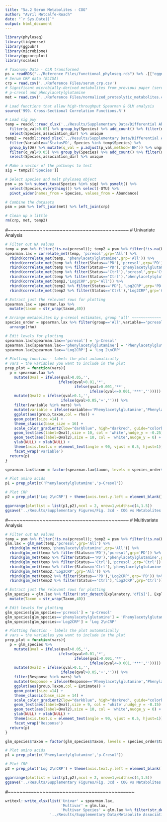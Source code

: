 ```yaml
---
title: "5a.2 Serum Metabolites - COG"
author: "Avril Metcalfe-Roach"
date: "`r Sys.Date()`"
output: html_document
---
```


```r
library(phyloseq)
library(tidyverse)
library(ggpubr)
library(microbiome)
library(ggcorrplot)
library(scales)

# Taxonomy Data - CLR transformed
ps = readRDS("../Reference Files/functional_phyloseq.rds") %>% .[["eggnog"]] %>% microbiome::transform('clr')
# Serum CRP data (ELISA)
crp = read.csv('../Reference Files/serum_crp.csv')
# Significant microbially-derived metabolites from previous paper (serum metabolomics)
# p-cresol and phenylacetylglutamine
met = read.csv('../Reference Files/normalized_proteolytic_metabolites.csv')

# Load functions that allow high-throughput Spearman & GLM analysis
source('999. Cross-Sectional Correlation Functions.R')
```

```r
# Load sig pwy
temp = readxl::read_xlsx('../Results/Supplementary Data/Differential Abundance/COG Enzymes_Stats.xlsx',sheet='univar') %>% 
  filter(q_val<0.05) %>% group_by(Species) %>% add_count() %>% filter(n>1) %>% 
  select(Species,association_dir) %>% unique
temp2 = readxl::read_xlsx('../Results/Supplementary Data/Differential Abundance/COG Enzymes_Stats.xlsx',sheet='multivar') %>%
  filter(Variable=='StatusPD', Species %in% temp$Species) %>% 
  group_by(DA) %>% mutate(q_val = p.adjust(p_val,method='BH')) %>% ungroup %>% 
  filter(q_val<0.05) %>% group_by(Species) %>% add_count() %>% filter(n>1) %>% 
  select(Species,association_dir) %>% unique

# Make a vector of the pathways to test
sig = temp2[['Species']]

# Select species and melt phyloseq object
psm = ps %>% subset_taxa(Species %in% sig) %>% psmelt() %>%
  select(Species,everything()) %>% select(-OTU) %>%
  pivot_wider(names_from = Species, values_from = Abundance)

# Combine the datasets
psm = psm %>% left_join(met) %>% left_join(crp)

# Clean up a little
rm(crp, met, temp2)
```

#~~~~~~~~~~~~~~~~~~~~~~~~~~~~~~~~~~~~~~~~~~
# Univariate Analysis

```r
# Filter out NA values
temp = psm %>% filter(!is.na(pcresol)); temp2 = psm %>% filter(!is.na(Log2CRP))
spearman.lax = correlate_met(temp, 'pcresol',grp='All') %>% 
  rbind(correlate_met(temp, 'phenylacetylglutamine',grp='All')) %>% 
  rbind(correlate_met(temp %>% filter(Status=='PD'),'pcresol',grp='PD')) %>% 
  rbind(correlate_met(temp %>% filter(Status=='PD'),'phenylacetylglutamine',grp='PD')) %>% 
  rbind(correlate_met(temp %>% filter(Status=='Ctrl'),'pcresol',grp='Ctrl')) %>% 
  rbind(correlate_met(temp %>% filter(Status=='Ctrl'),'phenylacetylglutamine',grp='Ctrl')) %>% 
  rbind(correlate_met(temp2,'Log2CRP',grp='All')) %>% 
  rbind(correlate_met(temp2 %>% filter(Status=='PD'),'Log2CRP',grp='PD')) %>% 
  rbind(correlate_met(temp2 %>% filter(Status=='Ctrl'),'Log2CRP',grp='Ctrl'))

# Extract just the relevant rows for plotting
spearman.lax = spearman.lax %>%
  mutate(taxon = str_wrap(taxon,40))
```

```r
# Arrange metabolites by p-cresol estimates, group 'all' ~~~~~~~~~~~~~
species_order = spearman.lax %>% filter(group=='All',variable=='pcresol') %>% 
  arrange(rho)
```

```r
# Edit levels for plotting
spearman.lax[spearman.lax=='pcresol'] = 'p-Cresol'
spearman.lax[spearman.lax=='phenylacetylglutamine'] = 'Phenylacetylglutamine'
spearman.lax[spearman.lax=='Log2CRP'] = 'Log 2\nCRP'

# Plotting function - labels the plot automatically
# vars = the variables you want to include in the plot
prep_plot = function(vars){
  p = spearman.lax %>% 
    mutate(Qval = ifelse(qval>0.05,'',
                        ifelse(qval>0.01,'*',
                               ifelse(qval>0.001,'**',
                                      ifelse(qval<=0.001,'***',''))))) %>% 
    mutate(Qval2 = ifelse(qval>0.1,'',
                         ifelse(qval>0.05,'+',''))) %>% 
    filter(variable %in% vars) %>% 
    mutate(variable = ifelse(variable=='Phenylacetylglutamine','Phenylacetyl-\nglutamine',variable)) %>% 
    ggplot(aes(group,taxon,col = rho)) +
    geom_point(size =14) +
    theme_classic(base_size = 16) +
    scale_color_gradient2(low="darkblue", high="darkred", guide="colorbar") +
    geom_text(aes(label=Qval),size = 10, col = 'white',nudge_y = -0.25) +
    geom_text(aes(label=Qval2),size = 10, col = 'white',nudge_y = 0) +
    ylab(NULL) + xlab(NULL) +
    theme(axis.text.x = element_text(angle = 90, vjust = 0.5, hjust=1)) +
    facet_wrap('variable')
  return(p)
}

spearman.lax$taxon = factor(spearman.lax$taxon, levels = species_order$taxon)

# Plot amino acids
p1 = prep_plot(c('Phenylacetylglutamine','p-Cresol'))

# Plot CRP
p2 = prep_plot('Log 2\nCRP') + theme(axis.text.y.left = element_blank())

ggarrange(plotlist = list(p1,p2),ncol = 2, nrow=1,widths=c(4,1.5))
ggsave('../Results/Supplementary Figures/Fig. 3cd - COG vs Metabolites - Univar.png',height=20,width=11)
```

#~~~~~~~~~~~~~~~~~~~~~~~~~~~~~~~~~~~~~~~~~~
# Multivariate Analysis

```r
# Filter out NA values
temp = psm %>% filter(!is.na(pcresol)); temp2 = psm %>% filter(!is.na(Log2CRP))
glm.lax = glm_met(temp,'pcresol',grp='All') %>% 
  rbind(glm_met(temp,'phenylacetylglutamine',grp='All')) %>% 
  rbind(glm_met(temp %>% filter(Status=='PD'),'pcresol',grp='PD')) %>% 
  rbind(glm_met(temp %>% filter(Status=='PD'),'phenylacetylglutamine',grp='PD')) %>% 
  rbind(glm_met(temp %>% filter(Status=='Ctrl'),'pcresol',grp='Ctrl')) %>% 
  rbind(glm_met(temp %>% filter(Status=='Ctrl'),'phenylacetylglutamine',grp='Ctrl')) %>% 
  rbind(glm_met(temp2,'Log2CRP',grp='All')) %>% 
  rbind(glm_met(temp2 %>% filter(Status=='PD'),'Log2CRP',grp='PD')) %>% 
  rbind(glm_met(temp2 %>% filter(Status=='Ctrl'),'Log2CRP',grp='Ctrl'))

# Extract just the relevant rows for plotting
glm_species = glm.lax %>% filter(!str_detect(Explanatory,'df[$]'), Explanatory != '(Intercept)') %>% 
  mutate(Taxon = str_wrap(Taxon,40))
```

```r
# Edit levels for plotting
glm_species[glm_species=='pcresol'] = 'p-Cresol'
glm_species[glm_species=='phenylacetylglutamine'] = 'Phenylacetylglutamine'
glm_species[glm_species=='Log2CRP'] = 'Log 2\nCRP'

# Plotting function - labels the plot automatically
# vars = the variables you want to include in the plot
prep_plot = function(vars){
  p = glm_species %>% 
    mutate(Qval = ifelse(qval>0.05,'',
                        ifelse(qval>0.01,'*',
                               ifelse(qval>0.001,'**',
                                      ifelse(qval<=0.001,'***',''))))) %>% 
    mutate(Qval2 = ifelse(qval>0.1,'',
                         ifelse(qval>0.05,'+',''))) %>% 
    filter(Response %in% vars) %>% 
    mutate(Response = ifelse(Response=='Phenylacetylglutamine','Phenylacetyl-\nglutamine',Response)) %>% 
    ggplot(aes(group,Taxon,col = Estimate)) +
    geom_point(size =14) +
    theme_classic(base_size = 14) +
    scale_color_gradient2(low="darkblue", high="darkred", guide="colorbar") +
    geom_text(aes(label=Qval),size = 9, col = 'white',nudge_y = -0.15) +
    geom_text(aes(label=Qval2),size = 10, col = 'white',nudge_y = 0) +
    ylab(NULL) + xlab(NULL) +
    theme(axis.text.x = element_text(angle = 90, vjust = 0.5, hjust=1)) +
    facet_wrap('Response')
  return(p)
}

glm_species$Taxon = factor(glm_species$Taxon, levels = species_order$taxon)

# Plot amino acids
p1 = prep_plot(c('Phenylacetylglutamine','p-Cresol'))

# Plot CRP
p2 = prep_plot('Log 2\nCRP') + theme(axis.text.y.left = element_blank())

ggarrange(plotlist = list(p1,p2),ncol = 2, nrow=1,widths=c(4,1.5))
ggsave('../Results/Supplementary Figures/Fig. 3cd - COG vs Metabolites - Multivar.png',height=20,width=11)
```

#~~~~~~~~~~~~~~~~~~~~~~~~~~~~~~~~~~~~~~~~~~~~

```r
writexl::write_xlsx(list('Univar' = spearman.lax,
                         'Multivar' = glm.lax,
                         'Multivar Species' = glm.lax %>% filter(str_detect(Explanatory,'Microbe'))),                    
                    '../Results/Supplementary Data/Metabolite Associations/COG vs Metabolites.xlsx')
```